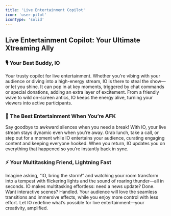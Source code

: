 ```yaml
---
title: 'Live Entertainment Copilot'
icon: 'user-pilot'
iconType: 'solid'
---
```


## Live Entertainment Copilot: Your Ultimate Xtreaming Ally

### 🎙️ Your Best Buddy, IO

Your trusty copilot for live entertainment. Whether you're vibing with your audience or diving into a high-energy stream, IO is there to steal the show—or let you shine. It can pop in at key moments, triggered by chat commands or special donations, adding an extra layer of excitement. From a friendly wave to wild on-screen antics, IO keeps the energy alive, turning your viewers into active participants.

### 🍴 The Best Entertainment When You’re AFK

Say goodbye to awkward silences when you need a break! With IO, your live stream stays dynamic even when you're away. Grab lunch, take a call, or step out for a moment while IO entertains your audience, curating engaging content and keeping everyone hooked. When you return, IO updates you on everything that happened so you’re instantly back in sync.

### ⚡ Your Multitasking Friend, Lightning Fast
Imagine asking, “IO, bring the storm!” and watching your room transform into a tempest with flickering lights and the sound of roaring thunder—all in seconds. IO makes multitasking effortless: need a news update? Done. Want interactive scenes? Handled. Your audience will love the seamless transitions and immersive effects, while you enjoy more control with less effort.
Let IO redefine what’s possible for live entertainment—your creativity, amplified.
